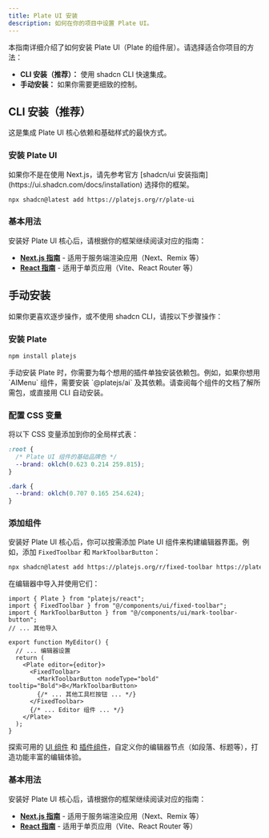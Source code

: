 ```yaml
---
title: Plate UI 安装
description: 如何在你的项目中设置 Plate UI。
---
```


本指南详细介绍了如何安装 Plate UI（Plate 的组件层）。请选择适合你项目的方法：

*   **CLI 安装（推荐）：** 使用 shadcn CLI 快速集成。
*   **手动安装：** 如果你需要更细致的控制。

## CLI 安装（推荐）

这是集成 Plate UI 核心依赖和基础样式的最快方式。

<Steps>

### 安装 Plate UI

<Callout type="info">
  如果你不是在使用 Next.js，请先参考官方 [shadcn/ui 安装指南](https://ui.shadcn.com/docs/installation) 选择你的框架。
</Callout>

```bash
npx shadcn@latest add https://platejs.org/r/plate-ui
```

### 基本用法

安装好 Plate UI 核心后，请根据你的框架继续阅读对应的指南：

*   **[Next.js 指南](./next)** - 适用于服务端渲染应用（Next、Remix 等）
*   **[React 指南](./react)** - 适用于单页应用（Vite、React Router 等）

</Steps>

## 手动安装

如果你更喜欢逐步操作，或不使用 shadcn CLI，请按以下步骤操作：

<Steps>

### 安装 Plate

```bash
npm install platejs
```

<Callout type="note" title="插件依赖">
  手动安装 Plate 时，你需要为每个想用的插件单独安装依赖包。例如，如果你想用 `AIMenu` 组件，需要安装 `@platejs/ai` 及其依赖。请查阅每个组件的文档了解所需包，或直接用 CLI 自动安装。
</Callout>

### 配置 CSS 变量

将以下 CSS 变量添加到你的全局样式表：

```css title="app/globals.css"
:root {
  /* Plate UI 组件的基础品牌色 */
  --brand: oklch(0.623 0.214 259.815);
}

.dark {
  --brand: oklch(0.707 0.165 254.624);
}
```

### 添加组件

安装好 Plate UI 核心后，你可以按需添加 Plate UI 组件来构建编辑器界面。例如，添加 `FixedToolbar` 和 `MarkToolbarButton`：

```bash
npx shadcn@latest add https://platejs.org/r/fixed-toolbar https://platejs.org/r/mark-toolbar-button
```

在编辑器中导入并使用它们：

```tsx showLineNumbers title="components/editor.tsx"
import { Plate } from "platejs/react";
import { FixedToolbar } from "@/components/ui/fixed-toolbar";
import { MarkToolbarButton } from "@/components/ui/mark-toolbar-button";
// ... 其他导入

export function MyEditor() {
  // ... 编辑器设置
  return (
    <Plate editor={editor}>
      <FixedToolbar>
        <MarkToolbarButton nodeType="bold" tooltip="Bold">B</MarkToolbarButton>
        {/* ... 其他工具栏按钮 ... */}
      </FixedToolbar>
      {/* ... Editor 组件 ... */}
    </Plate>
  );
}
```

探索可用的 [UI 组件](/docs/components) 和 [插件组件](/docs/plugin-components)，自定义你的编辑器节点（如段落、标题等），打造功能丰富的编辑体验。

### 基本用法

安装好 Plate UI 核心后，请根据你的框架继续阅读对应的指南：

*   **[Next.js 指南](./next)** - 适用于服务端渲染应用（Next、Remix 等）
*   **[React 指南](./react)** - 适用于单页应用（Vite、React Router 等）

</Steps> 